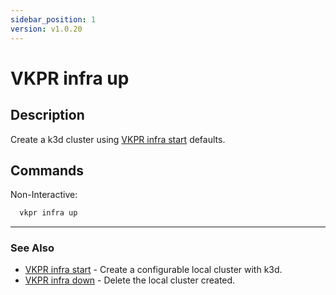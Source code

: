 ```yaml
---
sidebar_position: 1
version: v1.0.20
---
```


# VKPR infra up

## Description

Create a k3d cluster using [VKPR infra start](/docs/commands/infra/vkpr_infra_start) defaults.

## Commands

Non-Interactive:

```bash
  vkpr infra up
```

---

### See Also

- [VKPR infra start](/docs/commands/infra/vkpr_infra_start) - Create a configurable local cluster with k3d.
- [VKPR infra down](/docs/commands/infra/vkpr_infra_down) - Delete the local cluster created.
